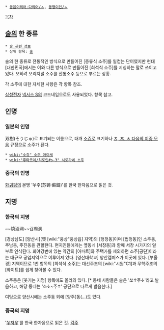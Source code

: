  * [[동음이의어·다의어/ㅅ]], [[동명이인/ㅅ]]

[[목차]]
== [[술]]의 한 종류 ==
 * [[술 관련 정보]]
 * 상위 항목: [[술]]

술의 한 종류로 전통적인 방식으로 만들어진 [증류식 소주]를 일컫는 단어였지만 현대 [대한민국]에서는 이와 다른 방식으로 만들어진 [희석식 소주]를 지칭하는 말로 쓰이고 있다. 오히려 오리지널 소주를 전통소주 등으로 부르는 상황. 

각 소주에 대한 자세한 사항은 각 항목 참조.

[[삼성전자]] [[넥서스 S]]의 코드네임으로도 사용되었다. 항목 참고.

== 인명 ==
=== 일본의 인명 ===
双樹(そうじゅ)로 표기되는 이름으로, 대개 [[소쥬]]로 표기하나 [[ㅈ, ㅉ, ㅊ 다음의 이중 모음]] 규정으로 소주가 된다.

 * [[wiki:"소쥬" 소주 아야세]]
 * [[wiki:"후타코이/히로인#s-3" 시로가네 소주]]

=== 중국의 인명 ===
[[화궈펑]]의 본명 '쑤주(苏铸·蘇鑄)'를 한국 한자음으로 읽은 것.

== 지명 ==
=== 한국의 지명 ===
~~燒酒洞~~召周洞.

[경상남도] [양산시](옛 [wiki:"웅상"웅상읍] 지역)의 [행정동]이며 [법정동]인 소주동, 주남동, 주진동을 관할한다. 현지인들에게는 옆동네 [서창동]과 함께 서창 시가지의 일부로 인식된다. 회야강변에 있는 약간의 [아파트]와 주택가를 제외하면 소주[공단]이라는 대규모 공업지역으로 이루어져 있다. [영산대학교] 양산캠퍼스가 이곳에 있다. [부울경] 지역이므로 1번 항목의 [희석식 소주]는 대선주조의 [wiki:"시원"C1]과 무학주조의 [화이트]를 쉽게 찾아볼 수 있다.

소주동은 [웃기는 지명] 항목에도 올라와 있다. [* 동네 사람들은 술은 '쏘↑주↓'라고 발음하고, 해당 동네는 '소↓~주↑' 공단으로 다르게 발음한다.]

여담으로 양산시에는 소주동 외에 [양주]동(...)도 있다.
=== 중국의 지명 ===
'[[쑤저우]]'를 한국 한자음으로 읽은 것.
[[각주]]
